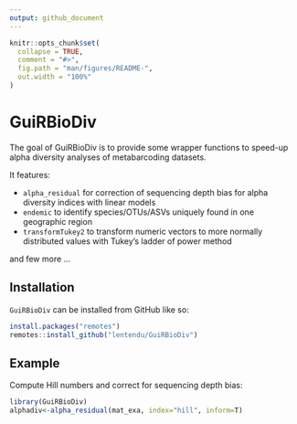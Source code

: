 ```yaml
---
output: github_document
---
```


<!-- README.md is generated from README.Rmd. Please edit that file -->

```r
knitr::opts_chunk$set(
  collapse = TRUE,
  comment = "#>",
  fig.path = "man/figures/README-",
  out.width = "100%"
)
```

# GuiRBioDiv

<!-- badges: start -->
<!-- badges: end -->

The goal of GuiRBioDiv is to provide some wrapper functions to speed-up alpha diversity analyses of metabarcoding datasets.

It features:

-   `alpha_residual` for correction of sequencing depth bias for alpha diversity indices with linear models
-   `endemic` to identify species/OTUs/ASVs uniquely found in one geographic region
-   `transformTukey2` to transform numeric vectors to more normally distributed values with Tukey's ladder of power method

and few more ...

## Installation

`GuiRBioDiv` can be installed from GitHub like so:

``` r
install.packages("remotes")
remotes::install_github("lentendu/GuiRBioDiv")
```

## Example

Compute Hill numbers and correct for sequencing depth bias:

```r
library(GuiRBioDiv)
alphadiv<-alpha_residual(mat_exa, index="hill", inform=T)
```
